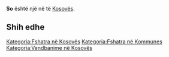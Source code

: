 {{Fshat në Kosovës
 | Emri                = So
| srp_N_name = So
| srp_N_FULL_NAME_RO = So
| srp_N_FULL_NAME_ND_RO = So
| srp_N_SORT_NAME_RG = SO
| srp_N_FULL_NAME_RG = So
| srp_N_FULL_NAME_ND_RG = So

 | Emri (Rasa dhanore) = 
 | Figura              = 
 | Shteti              = Kosovo
 | Komuna              = 
 | Kodi postar         = 
 | Sipërfaqja          = 

 | Popullsia           = 

 | Regj. i popullsisë  = 
 | Dend. e popullsisë  = 
 | Faqja zyrtare       = 
 <!--- Koordinatat ----> 
 | Gjerësia            = 43.067222
 | Gjatësia            = 20.866667
 | Lartësia            = 
}}
'''So''' është një [[]] në [[]] të [[Kosovës]].

<!-- == Gjeografia == -->
<!-- == Historia == -->
<!-- == Demografia == -->
== Shih edhe ==
{{Komuna }}
{{Kosovo-Administrata-Cung}}

[[Kategoria:Fshatra në Kosovës]]
[[Kategoria:Fshatra në Kommunes ]]
[[Kategoria:Vendbanime në Kosovës]]
